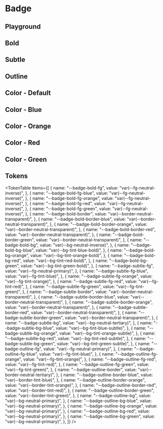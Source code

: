 



<Meta title="Badge" of={BadgeStories} />

# Badge

<ThemeSelect />

## Playground

<Canvas of={BadgeStories.Default} />
<Controls />

## Bold

<Canvas of={BadgeStories.Variant_Bold} />

## Subtle

<Canvas of={BadgeStories.Variant_Subtle} />

## Outline

<Canvas of={BadgeStories.Variant_Outline} />

## Color - Default

<Canvas of={BadgeStories.Color_Default} />

## Color - Blue

<Canvas of={BadgeStories.Color_Blue} />

## Color - Orange

<Canvas of={BadgeStories.Color_Orange} />

## Color - Red

<Canvas of={BadgeStories.Color_Red} />

## Color - Green

<Canvas of={BadgeStories.Color_Green} />

## Tokens

<TokenTable
  items={[
    {
      name: "--badge-bold-fg",
      value: "var(--fg-neutral-inverse)",
    },
    {
      name: "--badge-bold-fg-blue",
      value: "var(--fg-neutral-inverse)",
    },
    {
      name: "--badge-bold-fg-orange",
      value: "var(--fg-neutral-inverse)",
    },
    {
      name: "--badge-bold-fg-red",
      value: "var(--fg-neutral-inverse)",
    },
    {
      name: "--badge-bold-fg-green",
      value: "var(--fg-neutral-inverse)",
    },
    {
      name: "--badge-bold-border",
      value: "var(--border-neutral-transparent)",
    },
    {
      name: "--badge-bold-border-blue",
      value: "var(--border-neutral-transparent)",
    },
    {
      name: "--badge-bold-border-orange",
      value: "var(--border-neutral-transparent)",
    },
    {
      name: "--badge-bold-border-red",
      value: "var(--border-neutral-transparent)",
    },
    {
      name: "--badge-bold-border-green",
      value: "var(--border-neutral-transparent)",
    },
    {
      name: "--badge-bold-bg",
      value: "var(--bg-neutral-inverse)",
    },
    {
      name: "--badge-bold-bg-blue",
      value: "var(--bg-tint-blue-bold)",
    },
    {
      name: "--badge-bold-bg-orange",
      value: "var(--bg-tint-orange-bold)",
    },
    {
      name: "--badge-bold-bg-red",
      value: "var(--bg-tint-red-bold)",
    },
    {
      name: "--badge-bold-bg-green",
      value: "var(--bg-tint-green-bold)",
    },
    {
      name: "--badge-subtle-fg",
      value: "var(--fg-neutral-primary)",
    },
    {
      name: "--badge-subtle-fg-blue",
      value: "var(--fg-tint-blue)",
    },
    {
      name: "--badge-subtle-fg-orange",
      value: "var(--fg-tint-orange)",
    },
    {
      name: "--badge-subtle-fg-red",
      value: "var(--fg-tint-red)",
    },
    {
      name: "--badge-subtle-fg-green",
      value: "var(--fg-tint-green)",
    },
    {
      name: "--badge-subtle-border",
      value: "var(--border-neutral-transparent)",
    },
    {
      name: "--badge-subtle-border-blue",
      value: "var(--border-neutral-transparent)",
    },
    {
      name: "--badge-subtle-border-orange",
      value: "var(--border-neutral-transparent)",
    },
    {
      name: "--badge-subtle-border-red",
      value: "var(--border-neutral-transparent)",
    },
    {
      name: "--badge-subtle-border-green",
      value: "var(--border-neutral-transparent)",
    },
    {
      name: "--badge-subtle-bg",
      value: "var(--bg-neutral-tertiary)",
    },
    {
      name: "--badge-subtle-bg-blue",
      value: "var(--bg-tint-blue-subtle)",
    },
    {
      name: "--badge-subtle-bg-orange",
      value: "var(--bg-tint-orange-subtle)",
    },
    {
      name: "--badge-subtle-bg-red",
      value: "var(--bg-tint-red-subtle)",
    },
    {
      name: "--badge-subtle-bg-green",
      value: "var(--bg-tint-green-subtle)",
    },
    {
      name: "--badge-outline-fg",
      value: "var(--fg-neutral-primary)",
    },
    {
      name: "--badge-outline-fg-blue",
      value: "var(--fg-tint-blue)",
    },
    {
      name: "--badge-outline-fg-orange",
      value: "var(--fg-tint-orange)",
    },
    {
      name: "--badge-outline-fg-red",
      value: "var(--fg-tint-red)",
    },
    {
      name: "--badge-outline-fg-green",
      value: "var(--fg-tint-green)",
    },
    {
      name: "--badge-outline-border",
      value: "var(--border-neutral-tertiary)",
    },
    {
      name: "--badge-outline-border-blue",
      value: "var(--border-tint-blue)",
    },
    {
      name: "--badge-outline-border-orange",
      value: "var(--border-tint-orange)",
    },
    {
      name: "--badge-outline-border-red",
      value: "var(--border-tint-red)",
    },
    {
      name: "--badge-outline-border-green",
      value: "var(--border-tint-green)",
    },
    {
      name: "--badge-outline-bg",
      value: "var(--bg-neutral-primary)",
    },
    {
      name: "--badge-outline-bg-blue",
      value: "var(--bg-neutral-primary)",
    },
    {
      name: "--badge-outline-bg-orange",
      value: "var(--bg-neutral-primary)",
    },
    {
      name: "--badge-outline-bg-red",
      value: "var(--bg-neutral-primary)",
    },
    {
      name: "--badge-outline-bg-green",
      value: "var(--bg-neutral-primary)",
    },
  ]}
/>

<Toaster className="sb-unstyled" position="bottom-right" />
